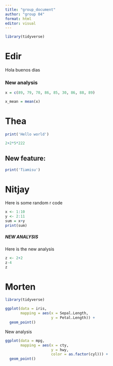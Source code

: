 ```yaml
---
title: "group_document"
author: "group 04"
format: html
editor: visual
---
```


```r
library(tidyverse)
```

# Edir

Hola buenos dias

### New analysis

```r
x = c(89, 79, 70, 86, 85, 30, 86, 88, 89)

x_mean = mean(x)
```

# Thea

```r
print('Hello world')
```

```r
2+2*5*222
```

## New feature:

```r
print('Tiamisu')
```

# Nitjay

Here is some random r code

```r
x <- 1:10
y <- 2:11
sum = x+y
print(sum)

```

##### NEW ANALYSIS 

Here is the new analysis

```r
z <- 2+2
z-4 
z
```

# Morten

```r
library(tidyverse)

ggplot(data = iris, 
       mapping = aes(x = Sepal.Length, 
                     y = Petal.Length)) + 
  geom_point()
```

New analysis

```r
ggplot(data = mpg, 
       mapping = aes(x = cty, 
                     y = hwy, 
                     color = as.factor(cyl))) + 
  geom_point()
```
